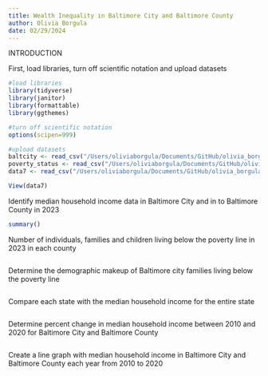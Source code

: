 ```yaml
---
title: Wealth Inequality in Baltimore City and Baltimore County
author: Olivia Borgula
date: 02/29/2024
---
```


INTRODUCTION

First, load libraries, turn off scientific notation and upload datasets
```r
#load libraries
library(tidyverse)
library(janitor)
library(formattable)
library(ggthemes)

#turn off scientific notation
options(scipen=999)

#upload datasets 
baltcity <- read_csv("/Users/oliviaborgula/Documents/GitHub/olivia_borgula_jour472/data-notebook/baltcity_income_clean.csv")
poverty_status <- read_csv("/Users/oliviaborgula/Documents/GitHub/olivia_borgula_jour472/data-notebook/2022-census/poverty-status.csv")
data7 <- read_csv("/Users/oliviaborgula/Documents/GitHub/olivia_borgula_jour472/data-notebook/2022-census/data-7.csv")

View(data7)
```

Identify median household income data in Baltimore City and in to Baltimore County in 2023 
```r
summary()
```

Number of individuals, families and children living below the poverty line in 2023 in each county
```r

```

Determine the demographic makeup of Baltimore city families living below the poverty line
```r

```

Compare each state with the median household income for the entire state
```r

```

Determine percent change in median household income between 2010 and 2020 for Baltimore City and Baltimore County 
```r

```

Create a line graph with median household income in Baltimore City and Baltimore County each year from 2010 to 2020
```r

```

